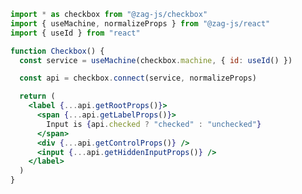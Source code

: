 ```jsx
import * as checkbox from "@zag-js/checkbox"
import { useMachine, normalizeProps } from "@zag-js/react"
import { useId } from "react"

function Checkbox() {
  const service = useMachine(checkbox.machine, { id: useId() })

  const api = checkbox.connect(service, normalizeProps)

  return (
    <label {...api.getRootProps()}>
      <span {...api.getLabelProps()}>
        Input is {api.checked ? "checked" : "unchecked"}
      </span>
      <div {...api.getControlProps()} />
      <input {...api.getHiddenInputProps()} />
    </label>
  )
}
```
